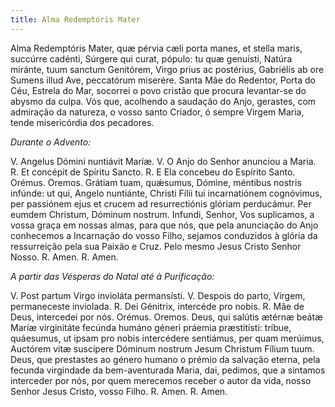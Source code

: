 ```yaml
---
title: Alma Redemptóris Mater
---
```


<div class="grid grid-cols-2 gap-5">
  <span class="col-6 dropcaps text-justify">
    Alma Redemptóris Mater, quæ pérvia cæli porta manes, et stella maris,
    succúrre cadénti, Súrgere qui curat, pópulo: tu quæ genuísti, Natúra
    miránte, tuum sanctum Genitórem, Virgo prius ac postérius, Gabriélis ab ore
    Sumens illud Ave, peccatórum miserére.
  </span>
  <span class="col-6 dropcaps text-justify">
    Santa Mãe do Redentor, Porta do Céu, Estrela do Mar, socorrei o povo cristão
    que procura levantar-se do abysmo da culpa. Vós que, acolhendo a saudação do
    Anjo, gerastes, com admiração da natureza, o vosso santo Criador, ó sempre
    Virgem Maria, tende misericórdia dos pecadores.
  </span>
</div>

<em>Durante o Advento:</em>

<div class="grid grid-cols-2 gap-5">
  <span class="col-6 text-justify">V. Angelus Dómini nuntiávit Maríæ.</span>
  <span class="col-6 text-justify">V. O Anjo do Senhor anunciou a Maria.</span>
  <span class="col-6 text-justify">
    <span class="text-danger">R.</span> Et concépit de Spíritu Sancto.
  </span>
  <span class="col-6 text-justify">
    <span class="text-danger">R.</span> E Ela concebeu do Espírito Santo.
  </span>
  <span class="col-6 text-danger text-center"> Orémus. </span>
  <span class="col-6 text-danger text-center"> Oremos. </span>
  <span class="col-6 dropcaps text-justify">
    Grátiam tuam, quǽsumus, Dómine, méntibus nostris infúnde: ut qui, Angelo
    nuntiánte, Christi Fílii tui incarnatiónem cognóvimus, per passiónem ejus et
    crucem ad resurrectiónis glóriam perducámur. Per eumdem Christum, Dóminum
    nostrum.
  </span>
  <span class="col-6 dropcaps text-justify">
    Infundi, Senhor, Vos suplicamos, a vossa graça em nossas almas, para que
    nós, que pela anunciação do Anjo conhecemos a Incarnação do vosso Filho,
    sejamos conduzidos à glória da ressurreição pela sua Paixão e Cruz. Pelo
    mesmo Jesus Cristo Senhor Nosso.
  </span>
  <span class="col-6 text-justify">
    <span class="text-danger">R.</span> Amen.
  </span>
  <span class="col-6 text-justify">
    <span class="text-danger">R.</span> Amen.
  </span>
</div>

<em>A partir das Vésperas do Natal até à Purificação:</em>

<div class="grid grid-cols-2 gap-5">
  <span class="col-6 text-justify">
    V. Post partum Virgo invioláta permansísti.
  </span>
  <span class="col-6 text-justify">
    V. Despois do parto, Virgem, permaneceste inviolada.
  </span>
  <span class="col-6 text-justify">
    <span class="text-danger">R.</span> Dei Génitrix, intercéde pro nobis.
  </span>
  <span class="col-6 text-justify">
    <span class="text-danger">R.</span> Mãe de Deus, intercedei por nós.
  </span>
  <span class="col-6 text-danger text-center"> Orémus. </span>
  <span class="col-6 text-danger text-center"> Oremos. </span>
  <span class="col-6 dropcaps text-justify">
    Deus, qui salútis ætérnæ beátæ Maríæ virginitáte fecúnda humáno géneri
    práemia præstitísti: tríbue, quáesumus, ut ipsam pro nobis intercédere
    sentiámus, per quam merúimus, Auctórem vitæ suscípere Dóminum nostrum Jesum
    Christum Fílium tuum.
  </span>
  <span class="col-6 dropcaps text-justify">
    Deus, que prestastes ao género humano o prémio da salvação eterna, pela
    fecunda virgindade da bem-aventurada Maria, dai, pedimos, que a sintamos
    interceder por nós, por quem merecemos receber o autor da vida, nosso Senhor
    Jesus Cristo, vosso Filho.
  </span>
  <span class="col-6 text-justify">
    <span class="text-danger">R.</span> Amen.
  </span>
  <span class="col-6 text-justify">
    <span class="text-danger">R.</span> Amen.
  </span>
</div>
